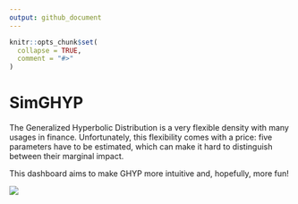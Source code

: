 ```yaml
---
output: github_document
---
```


<!-- README.md is generated from README.Rmd. Please edit that file -->

```r
knitr::opts_chunk$set(
  collapse = TRUE,
  comment = "#>"
)
```

# SimGHYP

The Generalized Hyperbolic Distribution is a very flexible density with many usages in finance. Unfortunately, this flexibility comes with a price: five parameters have to be estimated, which can make it hard to distinguish between their marginal impact.

This dashboard aims to make GHYP more intuitive and, hopefully, more fun!

![](images/GHYP_dashboard.png)
